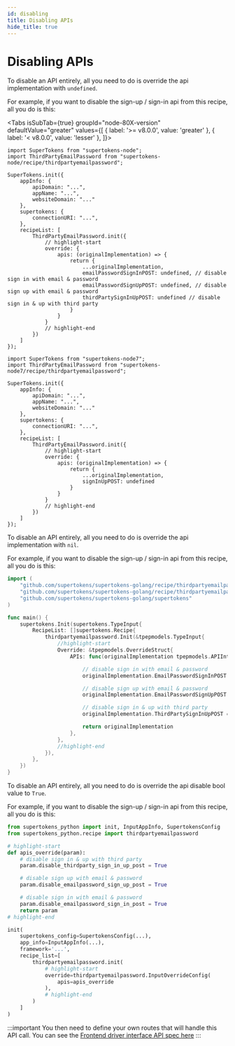 ```yaml
---
id: disabling
title: Disabling APIs
hide_title: true
---
```




# Disabling APIs

<BackendSDKTabs>
<TabItem value="nodejs">

To disable an API entirely, all you need to do is override the api implementation with `undefined`.

For example, if you want to disable the sign-up / sign-in api from this recipe, all you do is this:

<Tabs
	isSubTab={true}
	groupId="node-80X-version"
	defaultValue="greater"
	values={[
		{ label: '>= v8.0.0', value: 'greater' },
		{ label: '< v8.0.0', value: 'lesser' },
	]}>
<TabItem value="greater">

```tsx
import SuperTokens from "supertokens-node";
import ThirdPartyEmailPassword from "supertokens-node/recipe/thirdpartyemailpassword";

SuperTokens.init({
    appInfo: {
        apiDomain: "...",
        appName: "...",
        websiteDomain: "..."
    },
    supertokens: {
        connectionURI: "...",
    },
    recipeList: [
        ThirdPartyEmailPassword.init({
            // highlight-start
            override: {
                apis: (originalImplementation) => {
                    return {
                        ...originalImplementation,
                        emailPasswordSignInPOST: undefined, // disable sign in with email & password
                        emailPasswordSignUpPOST: undefined, // disable sign up with email & password
                        thirdPartySignInUpPOST: undefined // disable sign in & up with third party
                    }
                }
            }
            // highlight-end
        })
    ]
});
```

</TabItem>
<TabItem value="lesser">

```tsx
import SuperTokens from "supertokens-node7";
import ThirdPartyEmailPassword from "supertokens-node7/recipe/thirdpartyemailpassword";

SuperTokens.init({
    appInfo: {
        apiDomain: "...",
        appName: "...",
        websiteDomain: "..."
    },
    supertokens: {
        connectionURI: "...",
    },
    recipeList: [
        ThirdPartyEmailPassword.init({
            // highlight-start
            override: {
                apis: (originalImplementation) => {
                    return {
                        ...originalImplementation,
                        signInUpPOST: undefined
                    }
                }
            }
            // highlight-end
        })
    ]
});
```

</TabItem>
</Tabs>

</TabItem>
<TabItem value="go">

To disable an API entirely, all you need to do is override the api implementation with `nil`.

For example, if you want to disable the sign-up / sign-in api from this recipe, all you do is this:

```go
import (
	"github.com/supertokens/supertokens-golang/recipe/thirdpartyemailpassword"
	"github.com/supertokens/supertokens-golang/recipe/thirdpartyemailpassword/tpepmodels"
	"github.com/supertokens/supertokens-golang/supertokens"
)

func main() {
	supertokens.Init(supertokens.TypeInput{
		RecipeList: []supertokens.Recipe{
			thirdpartyemailpassword.Init(&tpepmodels.TypeInput{
				//highlight-start
				Override: &tpepmodels.OverrideStruct{
					APIs: func(originalImplementation tpepmodels.APIInterface) tpepmodels.APIInterface {

						// disable sign in with email & password
						originalImplementation.EmailPasswordSignInPOST = nil

						// disable sign up with email & password
						originalImplementation.EmailPasswordSignUpPOST = nil

						// disable sign in & up with third party
						originalImplementation.ThirdPartySignInUpPOST = nil

						return originalImplementation
					},
				},
				//highlight-end
			}),
		},
	})
}
```
</TabItem>
<TabItem value="python">

To disable an API entirely, all you need to do is override the api disable bool value to `True`.

For example, if you want to disable the sign-up / sign-in api from this recipe, all you do is this:

```python
from supertokens_python import init, InputAppInfo, SupertokensConfig
from supertokens_python.recipe import thirdpartyemailpassword

# highlight-start
def apis_override(param):
    # disable sign in & up with third party
    param.disable_thirdparty_sign_in_up_post = True

    # disable sign up with email & password
    param.disable_emailpassword_sign_up_post = True

    # disable sign in with email & password
    param.disable_emailpassword_sign_in_post = True
    return param
# highlight-end

init(
    supertokens_config=SupertokensConfig(...),
    app_info=InputAppInfo(...),
    framework='...',
    recipe_list=[
        thirdpartyemailpassword.init(
            # highlight-start
            override=thirdpartyemailpassword.InputOverrideConfig(
                apis=apis_override
            ),
            # highlight-end
        )
    ]
)
```

</TabItem>
</BackendSDKTabs>

:::important
You then need to define your own routes that will handle this API call. You can see the [Frontend driver interface API spec here](../../apis)
:::